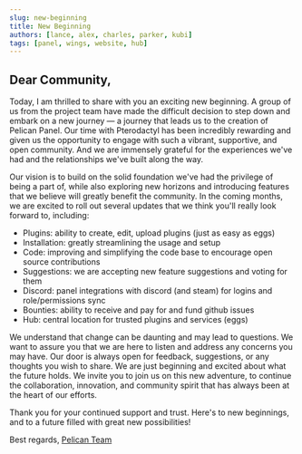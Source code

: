 ```yaml
---
slug: new-beginning
title: New Beginning
authors: [lance, alex, charles, parker, kubi]
tags: [panel, wings, website, hub]
---
```


## Dear Community,

Today, I am thrilled to share with you an exciting new beginning.
A group of us from the project team have made the difficult decision to step down and embark on a new journey
— a journey that leads us to the creation of Pelican Panel.
Our time with Pterodactyl has been incredibly rewarding and given us the opportunity to engage with such a vibrant, supportive, and open community.
And we are immensely grateful for the experiences we've had and the relationships we've built along the way.

Our vision is to build on the solid foundation we've had the privilege of being a part of,
while also exploring new horizons and introducing features that we believe will greatly benefit the community.
In the coming months, we are excited to roll out several updates that we think you'll really look forward to, including:

* Plugins: ability to create, edit, upload plugins (just as easy as eggs)
* Installation: greatly streamlining the usage and setup
* Code: improving and simplifying the code base to encourage open source contributions
* Suggestions: we are accepting new feature suggestions and voting for them
* Discord: panel integrations with discord (and steam) for logins and role/permissions sync
* Bounties: ability to receive and pay for and fund github issues
* Hub: central location for trusted plugins and services (eggs)

We understand that change can be daunting and may lead to questions.
We want to assure you that we are here to listen and address any concerns you may have. Our door is always open for feedback, suggestions, or any thoughts you wish to share.
We are just beginning and excited about what the future holds.
We invite you to join us on this new adventure, to continue the collaboration, innovation, and community spirit that has always been at the heart of our efforts.

Thank you for your continued support and trust. Here's to new beginnings, and to a future filled with great new possibilities!

Best regards,
[Pelican Team](mailto:team@pelican.dev)
